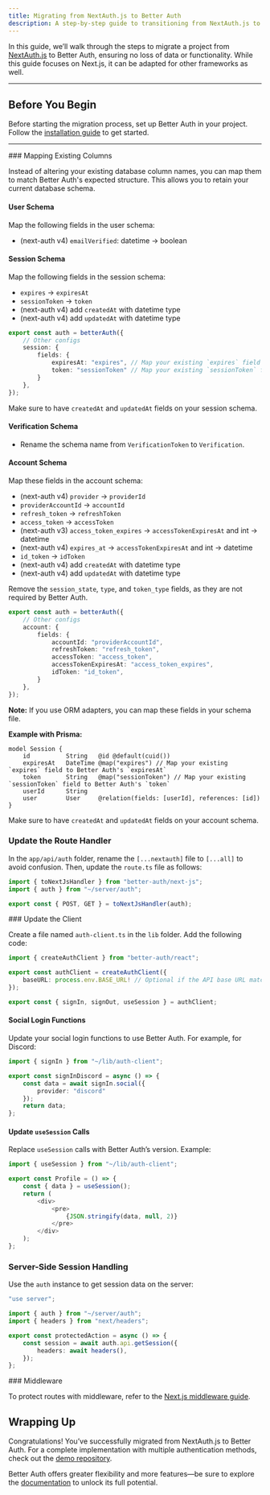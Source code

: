 ```yaml
---
title: Migrating from NextAuth.js to Better Auth
description: A step-by-step guide to transitioning from NextAuth.js to Better Auth.
---
```


In this guide, we’ll walk through the steps to migrate a project from [NextAuth.js](https://authjs.dev/) to Better Auth, ensuring no loss of data or functionality. While this guide focuses on Next.js, it can be adapted for other frameworks as well.

---

## Before You Begin

Before starting the migration process, set up Better Auth in your project. Follow the [installation guide](/docs/installation) to get started.

---

<Steps>
<Step>
### Mapping Existing Columns

Instead of altering your existing database column names, you can map them to match Better Auth's expected structure. This allows you to retain your current database schema.

#### User Schema

Map the following fields in the user schema:

- (next-auth v4) `emailVerified`: datetime → boolean

#### Session Schema

Map the following fields in the session schema:

- `expires` → `expiresAt`
- `sessionToken` → `token`
- (next-auth v4) add `createdAt` with datetime type
- (next-auth v4) add `updatedAt` with datetime type

```typescript title="auth.ts"
export const auth = betterAuth({
    // Other configs
    session: {
        fields: {
            expiresAt: "expires", // Map your existing `expires` field to Better Auth's `expiresAt`
            token: "sessionToken" // Map your existing `sessionToken` field to Better Auth's `token`
        }
    },
});
```

Make sure to have `createdAt` and `updatedAt` fields on your session schema.


#### Verification Schema

- Rename the schema name from `VerificationToken` to `Verification`.


#### Account Schema

Map these fields in the account schema:

- (next-auth v4) `provider` → `providerId`
- `providerAccountId` → `accountId`
- `refresh_token` → `refreshToken`
- `access_token` → `accessToken`
- (next-auth v3) `access_token_expires` → `accessTokenExpiresAt` and int → datetime
- (next-auth v4) `expires_at` → `accessTokenExpiresAt` and int → datetime
- `id_token` → `idToken`
- (next-auth v4) add `createdAt` with datetime type
- (next-auth v4) add `updatedAt` with datetime type

Remove the `session_state`, `type`, and `token_type` fields, as they are not required by Better Auth.

```typescript title="auth.ts"
export const auth = betterAuth({
    // Other configs
    account: {
        fields: {
            accountId: "providerAccountId",
            refreshToken: "refresh_token",
            accessToken: "access_token",
            accessTokenExpiresAt: "access_token_expires",
            idToken: "id_token",
        }
    },
});
```




**Note:** If you use ORM adapters, you can map these fields in your schema file.

**Example with Prisma:**

```prisma title="schema.prisma"
model Session {
    id          String   @id @default(cuid())
    expiresAt   DateTime @map("expires") // Map your existing `expires` field to Better Auth's `expiresAt`
    token       String   @map("sessionToken") // Map your existing `sessionToken` field to Better Auth's `token`
    userId      String
    user        User     @relation(fields: [userId], references: [id])
}
```

Make sure to have `createdAt` and `updatedAt` fields on your account schema.
</Step>
<Step>

### Update the Route Handler

In the `app/api/auth` folder, rename the `[...nextauth]` file to `[...all]` to avoid confusion. Then, update the `route.ts` file as follows:

```typescript title="app/api/auth/[...all]/route.ts"
import { toNextJsHandler } from "better-auth/next-js";
import { auth } from "~/server/auth";

export const { POST, GET } = toNextJsHandler(auth);
```
</Step>

<Step>
### Update the Client

Create a file named `auth-client.ts` in the `lib` folder. Add the following code:

```typescript title="auth-client.ts"
import { createAuthClient } from "better-auth/react";

export const authClient = createAuthClient({
    baseURL: process.env.BASE_URL! // Optional if the API base URL matches the frontend
});

export const { signIn, signOut, useSession } = authClient;
```

#### Social Login Functions

Update your social login functions to use Better Auth. For example, for Discord:

```typescript
import { signIn } from "~/lib/auth-client";

export const signInDiscord = async () => {
    const data = await signIn.social({
        provider: "discord"
    });
    return data;
};
```

#### Update `useSession` Calls

Replace `useSession` calls with Better Auth’s version. Example:

```typescript title="Profile.tsx"
import { useSession } from "~/lib/auth-client";

export const Profile = () => {
    const { data } = useSession();
    return (
        <div>
            <pre>
                {JSON.stringify(data, null, 2)}
            </pre>
        </div>
    );
};
```
</Step>

<Step>

### Server-Side Session Handling

Use the `auth` instance to get session data on the server:

```typescript title="actions.ts"
"use server";

import { auth } from "~/server/auth";
import { headers } from "next/headers";

export const protectedAction = async () => {
    const session = await auth.api.getSession({
        headers: await headers(),
    });
};
```
</Step>

<Step>
### Middleware

To protect routes with middleware, refer to the [Next.js middleware guide](/docs/integrations/next#middleware).
</Step>
</Steps>


## Wrapping Up

Congratulations! You’ve successfully migrated from NextAuth.js to Better Auth. For a complete implementation with multiple authentication methods, check out the [demo repository](https://github.com/Bekacru/t3-app-better-auth).

Better Auth offers greater flexibility and more features—be sure to explore the [documentation](/docs) to unlock its full potential.
